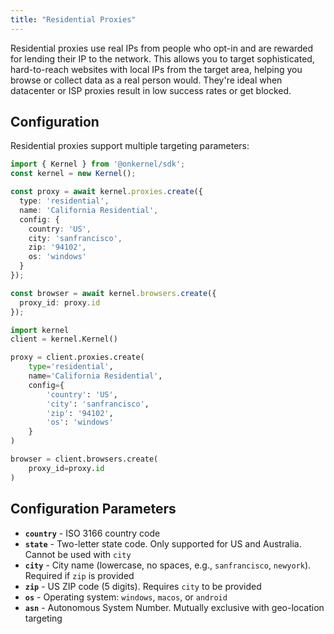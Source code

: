 ```yaml
---
title: "Residential Proxies"
---
```


Residential proxies use real IPs from people who opt-in and are rewarded for lending their IP to the network. This allows you to target sophisticated, hard-to-reach websites with local IPs from the target area, helping you browse or collect data as a real person would. They're ideal when datacenter or ISP proxies result in low success rates or get blocked.

## Configuration

Residential proxies support multiple targeting parameters:

<CodeGroup>

```typescript Typescript/Javascript
import { Kernel } from '@onkernel/sdk';
const kernel = new Kernel();

const proxy = await kernel.proxies.create({
  type: 'residential',
  name: 'California Residential',
  config: {
    country: 'US',
    city: 'sanfrancisco',
    zip: '94102',
    os: 'windows'
  }
});

const browser = await kernel.browsers.create({
  proxy_id: proxy.id
});
```

```Python Python
import kernel
client = kernel.Kernel()

proxy = client.proxies.create(
    type='residential',
    name='California Residential',
    config={
        'country': 'US',
        'city': 'sanfrancisco',
        'zip': '94102',
        'os': 'windows'
    }
)

browser = client.browsers.create(
    proxy_id=proxy.id
)
```

</CodeGroup>

## Configuration Parameters

- **`country`** - ISO 3166 country code
- **`state`** - Two-letter state code. Only supported for US and Australia. Cannot be used with `city`
- **`city`** - City name (lowercase, no spaces, e.g., `sanfrancisco`, `newyork`). Required if `zip` is provided
- **`zip`** - US ZIP code (5 digits). Requires `city` to be provided
- **`os`** - Operating system: `windows`, `macos`, or `android`
- **`asn`** - Autonomous System Number. Mutually exclusive with geo-location targeting